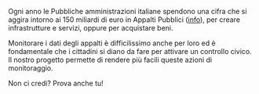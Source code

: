 Ogni anno le Pubbliche amministrazioni italiane spendono una cifra che si aggira intorno ai 150 miliardi di euro in Appalti Pubblici
([info](https://ec.europa.eu/regional_policy/sources/policy/how/improving-investment/public-procurement/study/country_profile/it.pdf)), per creare infrastrutture e servizi, oppure per acquistare beni.

Monitorare i dati degli appalti è difficilissimo anche per loro ed è fondamentale che i cittadini si diano da fare per attivare un controllo civico.
Il nostro progetto permette di rendere più facili queste azioni di monitoraggio.

Non ci credi? Prova anche tu!
